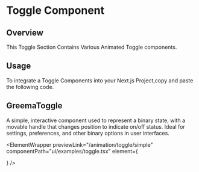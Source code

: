 
# Toggle Component

## Overview

This Toggle Section Contains Various Animated Toggle components.

## Usage

To integrate a Toggle Components into your Next.js Project,copy and paste the following code.

## GreemaToggle

A simple, interactive component used to represent a binary state, with a movable handle that changes position to indicate on/off status. Ideal for settings, preferences, and other binary options in user interfaces.

<ElementWrapper
  previewLink="/animation/toggle/simple"
  componentPath="ui/examples/toggle.tsx"
  element={
    <div className="flex items-center justify-center py-10 md:py-32 ">
      <GreemaToggle />
    </div>
  }
/>
